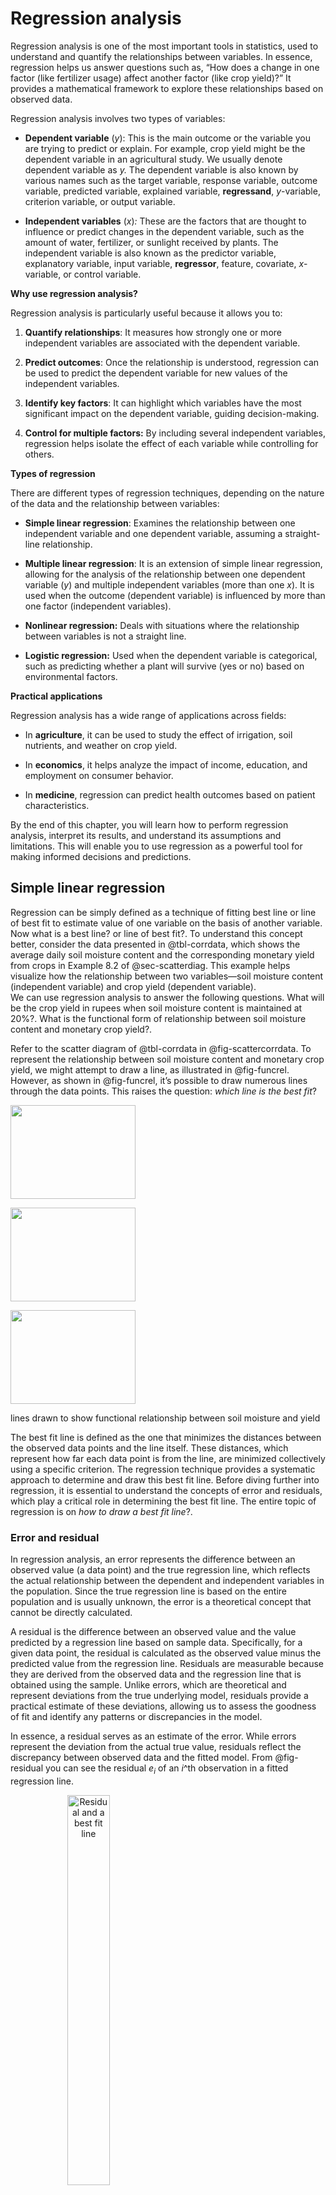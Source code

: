 # Regression analysis {#sec-regression}

Regression analysis is one of the most important tools in statistics, used to understand and quantify the relationships between variables. In essence, regression helps us answer questions such as, "How does a change in one factor (like fertilizer usage) affect another factor (like crop yield)?" It provides a mathematical framework to explore these relationships based on observed data.

Regression analysis involves two types of variables:

-   **Dependent variable** (*y*): This is the main outcome or the variable you are trying to predict or explain. For example, crop yield might be the dependent variable in an agricultural study. We usually denote dependent variable as *y.* The dependent variable is also known by various names such as the target variable, response variable, outcome variable, predicted variable, explained variable, **regressand**, *y*-variable, criterion variable, or output variable.

-   **Independent variables** (*x*)*:* These are the factors that are thought to influence or predict changes in the dependent variable, such as the amount of water, fertilizer, or sunlight received by plants. The independent variable is also known as the predictor variable, explanatory variable, input variable, **regressor**, feature, covariate, *x*-variable, or control variable.

**Why use regression analysis?**

Regression analysis is particularly useful because it allows you to:

1.  **Quantify relationships**: It measures how strongly one or more independent variables are associated with the dependent variable.

2.  **Predict outcomes**: Once the relationship is understood, regression can be used to predict the dependent variable for new values of the independent variables.

3.  **Identify key factors**: It can highlight which variables have the most significant impact on the dependent variable, guiding decision-making.

4.  **Control for multiple factors:** By including several independent variables, regression helps isolate the effect of each variable while controlling for others.

**Types of regression**

There are different types of regression techniques, depending on the nature of the data and the relationship between variables:

-   **Simple linear regression**: Examines the relationship between one independent variable and one dependent variable, assuming a straight-line relationship.

-   **Multiple linear regression**: It is an extension of simple linear regression, allowing for the analysis of the relationship between one dependent variable (*y*) and multiple independent variables (more than one *x*). It is used when the outcome (dependent variable) is influenced by more than one factor (independent variables).

-   **Nonlinear regression:** Deals with situations where the relationship between variables is not a straight line.

-   **Logistic regression:** Used when the dependent variable is categorical, such as predicting whether a plant will survive (yes or no) based on environmental factors.

**Practical applications**

Regression analysis has a wide range of applications across fields:

-   In **agriculture**, it can be used to study the effect of irrigation, soil nutrients, and weather on crop yield.

-   In **economics**, it helps analyze the impact of income, education, and employment on consumer behavior.

-   In **medicine**, regression can predict health outcomes based on patient characteristics.

By the end of this chapter, you will learn how to perform regression analysis, interpret its results, and understand its assumptions and limitations. This will enable you to use regression as a powerful tool for making informed decisions and predictions.

## Simple linear regression

Regression can be simply defined as a technique of fitting best line or line of best fit to estimate value of one variable on the basis of another variable. Now what is a best line? or line of best fit?. To understand this concept better, consider the data presented in @tbl-corrdata, which shows the average daily soil moisture content and the corresponding monetary yield from crops in Example 8.2 of @sec-scatterdiag. This example helps visualize how the relationship between two variables—soil moisture content (independent variable) and crop yield (dependent variable).\
We can use regression analysis to answer the following questions. What will be the crop yield in rupees when soil moisture content is maintained at 20%?. What is the functional form of relationship between soil moisture content and monetary crop yield?.

Refer to the scatter diagram of @tbl-corrdata in @fig-scattercorrdata. To represent the relationship between soil moisture content and monetary crop yield, we might attempt to draw a line, as illustrated in @fig-funcrel. However, as shown in @fig-funcrel, it’s possible to draw numerous lines through the data points. This raises the question: *which line is the best fit*?

::: {#fig-funcrel layout-ncol="2"}
![](images/r99.1.png){#fig-funcrel1 width="200px" height="150px"}

![](images/r99.2.png){#fig-funcrel2 width="200px" height="150px"}

![](images/r99.3.png){#fig-funcrel3 width="200px" height="150px"}

lines drawn to show functional relationship between soil moisture and yield
:::

The best fit line is defined as the one that minimizes the distances between the observed data points and the line itself. These distances, which represent how far each data point is from the line, are minimized collectively using a specific criterion. The regression technique provides a systematic approach to determine and draw this best fit line. Before diving further into regression, it is essential to understand the concepts of error and residuals, which play a critical role in determining the best fit line. The entire topic of regression is on *how to draw a best fit line*?.

### Error and residual

In regression analysis, an error represents the difference between an observed value (a data point) and the true regression line, which reflects the actual relationship between the dependent and independent variables in the population. Since the true regression line is based on the entire population and is usually unknown, the error is a theoretical concept that cannot be directly calculated.

A residual is the difference between an observed value and the value predicted by a regression line based on sample data. Specifically, for a given data point, the residual is calculated as the observed value minus the predicted value from the regression line. Residuals are measurable because they are derived from the observed data and the regression line that is obtained using the sample. Unlike errors, which are theoretical and represent deviations from the true underlying model, residuals provide a practical estimate of these deviations, allowing us to assess the goodness of fit and identify any patterns or discrepancies in the model.

In essence, a residual serves as an estimate of the error. While errors represent the deviation from the actual true value, residuals reflect the discrepancy between observed data and the fitted model. From @fig-residual you can see the residual $e_i$ of an *i*\^th observation in a fitted regression line.

![Residual and a best fit line](images/r91.png){#fig-residual fig-align="center" width="40%" style="text-align:center;"}

The distance of $i^{th}$ observation ($e_i$) from the fitted line can be considered as the residual (error). Best fit line can be obtained by minimizing this distance. This can be achieved using the mathematical technique "**principle of least squares**" discussed in @sec-leastsquares. Before going to identify a best fit line on should know the concept of a straight line.

### Straight lines

A straight line is the simplest figure in geometry. Mathematical equation of a straight line is\
$$Y = \alpha + \beta X$$ {#eq-straightline}

Two important features of a line **intercept** ($\alpha$) and **slope**($\beta$). $\alpha$ is the Y-intercept, the intercept of a line is the y-value of the point where it crosses the y-axis. $\beta$ is the **slope of a line,** which is a number that measures its "steepness". It is the change in Y for a unit change in X along the line. In regression $\beta$ is called as **regression coefficient** explained in @sec-regressionbeta.

[Intercept and slope]{.underline}

::: {#fig-interceptandslope layout-ncol="2"}
![Intercept of a straight line](images/r92.png){#fig-intercept width="200px" height="150px"}

![Slope of a straight line](images/r93.png){#fig-slope width="250px" height="150px"}

Intercept and slope
:::

$\alpha$ and $\beta$ can be considered as a finger print of a line; with these values we can easily identify the line. So now our problem is simple, to find a line of best, estimate $\alpha$ and $\beta$, such that error *e*~i~ of each observation is minimized. For that we use the *method of least squares*.

### Method of least squares {#sec-leastsquares}

On considering the error term $e_i$; equation of a straight line is

$$y_i = \alpha +\beta x_i + e_i$$ {#eq-simpleregression}

Where $e_i$ is the *i*^th^ error term corresponding to $y_i$, *i* =1, 2, ..., *n*

::: {.callout-important title="Note"}
One way to obtain *line of best fit* is by estimating $\alpha$ and $\beta$ by minimizing error sum $\sum_{i = 1}^{n}{e_i}$. By theorem $\sum_{i = 1}^{n}{e_i} = 0$. So $\alpha$ and $\beta$ are estimated by minimizing $\sum_{i = 1}^{n}{e_i}^2$. The term $\sum_{i = 1}^{n}e_i^2$ is called as error sum of squares. As we are minimizing the sum of the squares of error term the process is known by the name `principle of least squares`.
:::

[**Principle of least squares**]{.underline}

`Principle of least squares` is the statistical method used to determine a line of best fit by minimizing the sum of squares of the error term *i*.*e* minimizing $\sum_{i = 1}^{n}{e_i}^2$.

Consider @eq-simpleregression

$$y_i = \alpha +\beta x_i + e_i$$

$$e_i = y_i -(\alpha +\beta x_i)$$ {#eq-leastsq1}

$$e_i^2 = [y_i -(\alpha +\beta x_i)]^2$$ {#eq-leastsq2}

$$\sum_{i = 1}^{n}e_i^2 = \sum_{i = 1}^{n}[y_i -(\alpha +\beta x_i)]^2$$ {#eq-leastsq3}

we want to minimize @eq-leastsq3 and estimate $\alpha$ and $\beta$. $\sum_{i = 1}^{n}e_i^2$ can be minimized by taking derivative with respect to $\alpha$ and $\beta$ and equating to zero. On doing so we will get two equations, these equations are termed as *normal equations* and solving those normal equations will give the formulas for estimating $\alpha$ and $\beta$.

Differentiating $E=\sum_{i = 1}^{n}e_i^2$ with respect to $\alpha$ and equating to 0.

$$\frac{\partial E}{\partial \alpha} = \sum_{i=1}^n 2 \left[ y_i - (\alpha + \beta x_i) \right](-1)$$ {#eq-lssquares1}

$$= -2 \sum_{i=1}^n \left[ y_i - \alpha - \beta x_i \right]$$ {#eq-lssquares2}

equating the derivative in @eq-lssquares2 to $0$ and on simplifying:

$$\sum_{i=1}^n \left[ y_i - \alpha - \beta x_i \right] = 0$$ {#eq-lssquares3}

expand the summation in @eq-lssquares3:

$$=\sum_{i=1}^n y_i - n\alpha - \beta \sum_{i=1}^n x_i = 0$$ {#eq-lssquares4}

on rearranging @eq-lssquares4 you will get the first normal equation.

$$\sum_{i=1}^n y_i =n\alpha + \beta \sum_{i=1}^n x_i$$ {#eq-normaleq1}

Differentiating $E=\sum_{i = 1}^{n}e_i^2$ with respect to $\beta$:

$$\frac{\partial E}{\partial \beta} = \sum_{i=1}^n 2 \left[ y_i - (\alpha + \beta x_i) \right](-x_i)$$ {#eq-lssquares5}

$$= -2 \sum_{i=1}^n x_i \left[ y_i - \alpha - \beta x_i \right]$$ {#eq-lssquares6}

equating the derivative in @eq-lssquares6 to $0$ and on simplifying:

$$\sum_{i=1}^n x_i \left[ y_i - \alpha - \beta x_i \right] = 0$$ {#eq-lssquares7}

expand the summation in @eq-lssquares7:

$$=\sum_{i=1}^n x_i y_i - \alpha \sum_{i=1}^n x_i - \beta \sum_{i=1}^n x_i^2 = 0$$ {#eq-lssquares8}

on rearranging @eq-lssquares8 you will get the second normal equation.

$$\sum_{i=1}^n y_i x_i = \alpha \sum_{i=1}^n x_i + \beta \sum_{i=1}^n x_i^2$$ {#eq-normaleq2}

On solving normal equations @eq-normaleq1 and @eq-normaleq2, we derive the equations to estimate $\alpha$ and $\beta$, which are considered population parameters. Since these parameters are usually unknown, we estimate them using equations derived from sample data. The estimated values of $\alpha$ and $\beta$ are denoted as $\hat{\alpha}$ and $\hat{\beta}$, where the hats indicate that they are sample-based estimates. These are pronounced as "alpha cap" and "beta cap," respectively, and are used as approximations of the true population parameters.

### Regression coefficient {#sec-regressionbeta}

The regression coefficient, $\beta$ in linear regression, represents the slope of the regression line. It quantifies the relationship between the independent variable ($x$) and the dependent variable ($y$). Specifically, $\beta$ indicates the expected change in $y$ for a one-unit increase in $x$, holding other factors constant. Regression coefficients can take any real value, ranging from $-\infty$ to $+\infty$, depending on the nature of the relationship between the variables. A positive $\beta$ implies a direct relationship (as $x$ increases, $y$ increases), while a negative $\beta$ implies an inverse relationship (as $x$ increases, $y$ decreases). A coefficient of $0$ suggests no linear relationship between the variables. The magnitude of $\beta$ reflects the strength of the association, with larger absolute values indicating stronger relationships. @eq-regeqn3 and @eq-regeqn3 for the calculation of estimate of $\beta$ is obtained by solving normal equations @eq-normaleq1 and @eq-normaleq2. @eq-regeqn3 can be used for hand calculations.

$$\hat{\beta}=\frac{\sum_{i = 1}^{n}{y_{i}x_{i} - \frac{\sum_{i = 1}^{n}{y_{i}\sum_{i = 1}^{n}x_{i}}}{n}}}{\sum_{i = 1}^{n}x_{i}^{2} - \frac{\left( \sum_{i = 1}^{n}x_{i} \right)^{2}}{n}}$$ {#eq-regeqn3}

@eq-regeqn3 can be written as

$$\hat{\beta} =\frac{cov(x,y)}{var(x)}$$ {#eq-regeqn4}

### Intercept

The intercept, often denoted as $\alpha$ in linear regression, represents the value of the dependent variable $y$ when the independent variable $x$ is equal to zero. It is the point at which the regression line crosses the $y$-axis. The intercept provides a baseline value for the dependent variable before any influence from the independent variable is considered. The intercept can take any real value ($-\infty$ to $+\infty$), and its meaning depends on the specific context of the data. In some cases, it may not have a practical interpretation, especially if $x = 0$ is not within the range of observed data. @eq-regeqn5 for estimating $\alpha$ is obtained by solving normal equations @eq-normaleq1 and @eq-normaleq2.

$$\hat{\alpha} =\overline{y}-\hat{\beta}.\overline{x}$$ {#eq-regeqn5}\
where $\overline{y}$ = mean of $y$; $\overline{x}$ = mean of $x$

::: {.callout-important title="Note"}
Once the estimates of $\alpha$ and $\beta$, which are denoted as $\hat{\alpha}$ and $\hat{\beta}$ respectively are obtained using @eq-regeqn4 and @eq-regeqn5. The estimated regression line can be written as:\
$$y =\hat{\alpha}+ \hat{\beta} x$$ {#eq-regestimate}
:::

### Assumptions

The goal of linear regression is to estimate the coefficients of the regression equation, which help explain how changes in the independent variables affect the dependent variable. However, for the results of a regression analysis to be reliable and meaningful, certain underlying assumptions must be met. These assumptions ensure that the estimates are accurate, the predictions are unbiased, and the conclusions drawn from the model are valid. Before conducting a regression analysis, it is crucial to understand and verify these assumptions to avoid misleading results.These assumptions are:

1.  **Linearity**\
    The relationship between the independent variable(s) and the dependent variable is linear. This means that the changes in the dependent variable are proportional to changes in the independent variable(s).

2.  **Independence**\
    The observations in the dataset are independent of each other. Additionally, the residuals (errors) are assumed to be independent.

3.  **Homoscedasticity**\
    The variance of the residuals is constant across all levels of the independent variable(s). In other words, the spread of the residuals should remain consistent and not show patterns of increasing or decreasing variance.

4.  **Normality of residuals**\
    The residuals (errors) are normally distributed. This is particularly important for hypothesis testing and constructing confidence intervals. Normality assumption doesnot much influence the estimation of regression coefficient.

5.  **No multicollinearity**\
    In the case of multiple regression, the independent variables should not be highly correlated with each other, as multicollinearity can distort the estimates of regression coefficients.

6.  **No autocorrelation**\
    There should be no autocorrelation in the residuals. This means that the residuals of one observation should not be correlated with the residuals of another.

7.  **Correct model specification**\
    The model should include all relevant variables and exclude irrelevant ones. The functional form of the relationship between variables should be correctly specified.

Violations of these assumptions can lead to biased, inconsistent, or inefficient estimates, affecting the validity of the regression analysis.

::: {.callout-important title="Note"}
The essence of the assumptions in linear regression can be summarized as $e \sim \text{i.i.d.}(0, \sigma^2)$. This denotes that the errors are *independent and identically distributed (i.i.d.)*, with a mean of zero and a constant variance $\sigma^2$. Independence ensures that the error for one observation neither depends on nor influences the error for another. Identically distributed means that all errors are drawn from the same probability distribution, without variation across observations. A mean of zero ensures that the errors do not introduce systematic bias into the model’s predictions. Additionally, the constant variance (homoscedasticity) implies that the errors maintain a consistent level of variability across all values of the independent variable(s).
:::

## Two lines of regression

Consider the data presented in @tbl-corrdata, which shows the average daily soil moisture content and the corresponding monetary yield from crops in Example 8.2 of @sec-scatterdiag. For the data we can draw two lines of regression interchanging variables in X and Y axis as shown in @fig-twolines.

::: {#fig-twolines layout-ncol="2"}
![Moisture in X-axis and yield in Y-axis](images/yonx.png){#fig-xony width="200px" height="150px"}

![Yield in X-axis and moisture in Y-axis](images/yonx.png){#fig-yonx width="200px" height="150px"}

Two lines of regression
:::

From @fig-twolines it is clear that two lines of regression that of $y$ on $x$ and $x$ on $y$ is possible.

[Regression of $y$ on $x$]{.underline}

Consider the two variables $x$ and $y$, if you are considering $y$ as dependent variable and $x$ as independent variable then your equation is:

$$y = \alpha + \beta_{yx}x$$ {#eq-yonx}

This is used to predict the unknown value of variable $y$ when value of variable $x$ is known. Usually $\beta$ here is denoted as $\beta_{yx}$ and it is obtained using @eq-betayonx.

$$\beta_{yx} =\frac{cov(x,y)}{var(x)}$$ {#eq-betayonx}

[Regression of $x$ on $y$]{.underline}

Consider the two variables $x$ and $y$, if you are considering $x$ as dependent variable and $y$ as independent variable then your equation is:

$$x = \alpha_1 + \beta_{xy}.x$$ {#eq-xony}

This is used to predict the unknown value of variable $x$ when value of variable $y$ is known. Usually $\beta$ here is denoted as $\beta_{xy}$ and it is obtained using @eq-betaxony.

$$\beta_{xy} =\frac{cov(x,y)}{var(y)}$$ {#eq-betaxony}

You can see from @eq-betayonx and @eq-betaxony both the regression coefficients were different. It depends on the experimenter to choose dependent and independent variable. In the Example 8.2 there may be situation that considering moisture as dependent variable is meaningless, *i*.*e*. it depends on the fact that what is the usefulness in predicting soil moisture based on monetary crop yield?. So the selection of dependent and independent variable is entirely the discretion of experimenter based on the objective of his study.

### Properties of regression coefficients

1.  The correlation coefficient between $x$ and $y$ denoted as $r_{xy}$ is the geometric mean of the two regression coefficients $\beta_{yx}$ and $\beta_{xy}$

$$r_{xy} = \sqrt{\beta_{yx}.\beta_{xy}}$$ {#eq-corndbeta}

2.  Regression coefficients are independent of change of origin but not of scale. Regression coefficients exhibit specific behaviors under transformations of the variables $x$ or $y$, particularly when there are changes in origin or scale. They are independent of a change in origin for both $x$ and $y$. This means that adding or subtracting a constant to either variable (e.g., transforming $x$ to $x'= x + c$ or $y$ to $y'= y + c$, where $c$ is a constant) does not affect the slope $\beta$ of the regression line. The slope depends on the relative differences between values, which remain unchanged by shifts in origin. However, changes in origin will affect the intercept $\alpha$ by adjusting it to accommodate the shift in $y$. In contrast, regression coefficients are not independent of changes in scale. When either $x$ or $y$ is multiplied or divided by a constant (e.g., $x'= kx$ or $y'= ky$, where $k$ is a non-zero constant), the slope $\beta$ changes proportionally. Specifically, the regression coefficient is inversely proportional to the scale factor for $x$ because scaling affects the covariance and variance of the variables. Similarly, scaling $y$ affects both the slope and the intercept, as the entire regression equation is scaled by the factor $k$. Understanding these effects is crucial for accurately interpreting regression results, especially when transformations are applied during data preprocessing.

3.  If one regression coefficient is greater than unity, then the other must be less than unity but not vice versa. *i*.*e*. both the regression coefficients can be less than unity but both cannot be greater than unity, *i*.*e*. if $\beta_{yx} >1$ then $\beta_{xy} <1$ and if $\beta_{xy} >1$, then $\beta_{yx} <1$.

4.  Also if one regression coefficient is positive the other must be positive (in this case the correlation coefficient is positive) and if one regression coefficient is negative the other must be negative (in this case the correlation coefficient is negative). This relationship arises because the regression coefficients and the correlation coefficient share the same sign, reflecting the direction of the association between the two variables.

5.  The range of regression coefficients is $- \infty$ to $+ \infty$.

6.  If the variables ($x$ ) and ($y$) are independent, the regression coefficients are zero. This is referred to as the independence property of regression coefficients.

### Properties of regression lines

1.  Regression lines minimize the sum of squared deviations of observed values from the predicted values, ensuring the best possible fit.

2.  The regression lines intersect at the mean values of $x$ and $y$ *i.e.,* at ($\overline{x}$,$\overline{y}$)

3.  The slopes of the regression lines are related to the correlation coefficient r. If r=0, the lines are perpendicular, indicating no linear relationship.

The position of regression lines is closely related to the strength of the correlation between $x$ and $y$. As shown in @fig-twolines2, the placement of the two lines changes with the correlation value, demonstrating how the relationship between $x$ and $y$ influences the regression line’s position.

::: {#fig-twolines2 layout-ncol="2"}
![When correlation = 0](images/no_correlation.png){#fig-nocorrel width="200px" height="150px"}

![Perfect positive correlation](images/perfect_positive.png){width="200px" height="150px"}

![Perfect negative correlation](images/perfect_negative.png){#fig-nocorrel1 width="200px" height="150px"}

![High degree positive correlation](images/highdegree_positive.png){#fig-nocorrel2 width="200px" height="150px"}

![High degree negative correlation](images/highdegree_negative.png){#fig-nocorrel3 width="200px" height="150px"}

![Low degree negative correlation](images/lowdegree_negative.png){#fig-nocorrel4 width="200px" height="150px"}

![Low degree positive correlation](images/lowdegree_positive.png){#fig-nocorrel5 width="200px" height="150px"}

Effect of correlation strength on the position of regression lines
:::

## Uses of regression

-   **Prediction**\
    Regression analysis is used to predict the value of a dependent variable ($y$) based on one or more independent variables ($x$). Examples in agricultural research include:
    -   Predicting crop yield based on weather parameters such as temperature, rainfall, and humidity.\
    -   Estimating soil nutrient levels using remote sensing data or environmental variables.\
    -   Forecasting pest or disease outbreaks based on climatic and ecological conditions.
-   **Identify the strength of relationships**\
    Regression helps quantify the strength of the relationship between variables. This is essential in agricultural research to identify influential factors. Examples include:
    -   Determining the effect of fertilizer dosage on crop yield.\
    -   Analyzing the relationship between irrigation frequency and plant growth.\
    -   Understanding the impact of livestock feed composition on milk production.
-   **Forecast effects or impact of changes**\
    Regression models allow researchers to evaluate how changes in one or more independent variables affect the dependent variable. For example:
    -   Assessing how seed quality impacts overall harvest productivity.\
    -   Analyzing the effects of varying water availability on crop output in drought-prone areas.\
    -   Estimating the economic benefits of adopting precision farming techniques.
-   **Predict Trends and Future Values**\
    Regression is valuable for modeling trends and forecasting future values, aiding in strategic planning and policy-making. Applications include:
    -   Predicting future crop yields under different climate change scenarios.\
    -   Estimating long-term price trends for agricultural commodities such as rice, wheat, or coffee.\
    -   Forecasting the adoption rates of new agricultural technologies among farmers.

::: {.callout-important title="Note"}
Multiple regression is an extension of simple linear regression that models the relationship between a dependent variable and two or more independent variables. It allows researchers to account for the combined effect of multiple factors on an outcome, making it particularly useful in agricultural research. For instance, crop yield can be predicted based on a combination of variables such as soil nutrients, rainfall, temperature, and fertilizer application.

In a multiple regression model, the relationship between the dependent variable $y$ and independent variables $x_1, x_2, \dots, x_n$ is expressed as:

$$y = \alpha + \beta_1 x_1 + \beta_2 x_2 + \dots + \beta_n x_n + e$$ {#eq-multireg}

Where:\
- $y$: Dependent variable (response).\
- $\alpha$: Intercept (value of $Y$ when all $X$ values are zero).\
- $\beta_1, \beta_2, \dots, \beta_n$: Coefficients representing the effect of each independent variable on $y$.\
- $x_1, x_2, \dots, x_n$: Independent variables (predictors).\
- $e$: Error term accounting for variability not explained by the predictors.
:::

**Example 9.1**: We will be using the data presented in @tbl-corrdata, which shows the average daily soil moisture content and the corresponding monetary yield from crops in Example 8.2 of @sec-scatterdiag to demonsrtate how regression analysis can be used to answer the following questions.

1.  What is the functional form of relationship between soil moisture and monetary crop yield?

2.  What will be the estimated monetary crop yield when average daily soil moisture is maintained around 20%?

**Solution 9.1**:

1.  Fit a model considering monetary crop yield as dependent variable ($y$) and average soil moisture as independent variable ($x$). Fitting a model means estimating $\beta$ and $\alpha$ using equation.

2.  After fitting the model put 20 in the $x$ value you will get the predicted $y$ value

```{r corrmat, echo=FALSE,warning=FALSE,results='asis'}
#| label: tbl-regressioncalc
#| tbl-cap: "Calculation table for regression"
#| fig-cap: "Calculation table for regression" 
#| filters: 
#| - parse-latex   

library(knitr)
library(kableExtra)
dt<-read.csv("csv/Book12.csv")
colnames(dt) <- c("Sl No.", "Soil moisture ($x$)", "Crop yield in Rs($y$)", "$(x_{i}-\\overline{x})$","$(y_{i}-\\overline{y})$ ", "$(x_{i}-\\overline{x})(y_{i}-\\overline{y})$", "$(x_{i}-\\overline{x})^2$")
dt %>%
  kbl(booktabs = TRUE, align = "c", escape = FALSE) %>%
   kable_classic(full_width = F, html_font = "Georgia") %>%
kable_styling(
    # latex_options = "HOLD_position", 
    full_width = FALSE,
    position = "center", 
    bootstrap_options = "bordered"
  )  
```

$n$ =12

$$mean,\overline{x} = \ \frac{224.1}{12} = 18.675$$

$$mean,\overline{y} = \ \frac{4829}{12} = 402.416$$

$$cov (x,y) =\frac{1}{n}\sum_{i = 1}^{n}{\left( x_{i} - \overline{x} \right)\left( y_{i} - \overline{y} \right)} = \frac{5325.03}{12} = 443.752$$

variance of $x$:

$$var\left( x \right) = \ \frac{1}{n}\sum_{i = 1}^{n}\left( x_{i} - \overline{x} \right)^{2} = \frac{176.983}{12} = 14.7485$$ now using @eq-regeqn4\
$$\hat{\beta} =\frac{cov(x,y)}{var(x)}$$

$$\hat{\beta} =\frac{443.752}{14.7485} =30.088$$ using @eq-regeqn5\
$$\hat{\alpha} =\overline{y}-\hat{\beta}.\overline{x}$$

$$\hat{\alpha} = 402.416 - 30.088\left( 18.675 \right) = \  - 159.477$$

So our estimated model is

$$y = \  - 159.477 + 30.088x$$

$$\text{crop yield in Rs} =- 159.477 + 30.088\text{(soil moisture)}$$\
for soil moisture content at 20%, *i*.*e*. $x = 20$

$$y = \  - 159.477 + 30.088(20)$$ = 442.28

So the predicted monetary yield in rupees at a average soil moisture of 20% is $442.283$

## Correlation and regression

Correlation and regression are fundamental concepts in statistics, often used to explore and model relationships between variables. While both techniques examine how variables relate to one another, they differ in their purpose, interpretation, and methodology. Correlation focuses on measuring the strength and direction of an association between two variables, without assuming causation. In contrast, regression goes a step further by modeling the relationship, enabling predictions of one variable based on the other(s). The @tbl-corrndregression below provides a detailed comparison of these two approaches, helping to clarify their unique characteristics and applications.

| **Item** | **Correlation** | **Regression** |
|------------------------|------------------------|------------------------|
| **Definition** | Measures the strength and direction of the relationship between two variables. | Models the relationship between a dependent variable and one or more independent variables. |
| **Objective** | To quantify the degree of association between variables. | To predict the value of the dependent variable based on the independent variable(s). |
| **Causation** | Does not imply causation; it only measures association. Causation means changes in one variable cause changes in another. | Can imply causation if assumptions are met and the model is well-specified. |
| **Equation** | No equation is derived. | Derives an equation: $y=\alpha + \beta x + e$. |
| **Variables involved** | Considers two variables at a time. | Can involve one or multiple independent variables to predict a dependent variable. |
| **Symmetry** | Correlation between (x) and (y) is the same as (y) and (x). | The regression coefficient of y on x is different from x on y. |
| **Range** | The correlation coefficient (*r*) ranges from -1 to 1. | Regression coefficients ($\alpha, \beta$) ranges from $-\infty$ to $+\infty$. |
| **Units** | Unit less measure. | Dependent on the units of the variables involved. |
| **Purpose** | To understand the strength of the relationship. | To predict outcomes or explain variability in the dependent variable. |

: Correlation versus regression {#tbl-corrndregression}

::: {.callout-caution title="Historical Insights"}
**"Regression and study of heights"**

The story of *regression* begins with Sir Francis Galton’s groundbreaking work on heredity in the late 19th century. While studying the heights of parents and their children, Galton noticed a fascinating pattern: tall parents tended to have slightly shorter children, and shorter parents tended to have slightly taller children. He called this phenomenon "regression toward the mean", as the offspring's heights seemed to move closer to the population average. This observation not only introduced the term "regression" but also inspired the development of statistical tools for studying relationships between variables. Galton’s work, later expanded by Karl Pearson, laid the foundation for modern regression analysis, which remains an essential technique in several fields ranging from agriculture to space exploration.
:::

::: {.callout-tip title="Quotes to Inspire"}
**"Statistics is the art of never having to say you're wrong":-Robert P. Abelson**
:::
